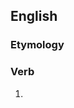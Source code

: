 ==English==

===Etymology===
{{suffix|en|persecute|est}}

===Verb===
{{head|en|verb form}}

# {{en-archaic second-person singular of|persecute}}